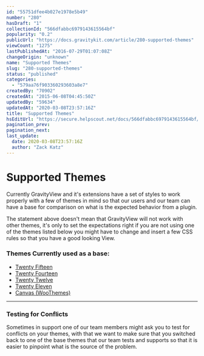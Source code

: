 ```yaml
---
id: "55751dfee4b027e1978e5b49"
number: "280"
hasDraft: "1"
collectionId: "566dfabbc6979143615564bf"
popularity: "0.2"
publicUrl: "https://docs.gravitykit.com/article/280-supported-themes"
viewCount: "1275"
lastPublishedAt: "2016-07-29T01:07:08Z"
changeOrigin: "unknown"
name: "Supported Themes"
slug: "280-supported-themes"
status: "published"
categories: 
  - "579aa76f903360293603a8e7"
createdBy: "70902"
createdAt: "2015-06-08T04:45:50Z"
updatedBy: "59634"
updatedAt: "2020-03-08T23:57:16Z"
title: "Supported Themes"
hsEditUrl: "https://secure.helpscout.net/docs/566dfabbc6979143615564bf/article/55751dfee4b027e1978e5b49"
pagination_prev: 
pagination_next: 
last_update:
  date: 2020-03-08T23:57:16Z
  author: "Zack Katz"
---
```


# Supported Themes

Currently GravityView and it's extensions have a set of styles to work properly with a few of themes in mind so that our users and our team can have a base for comparison on what is the expected behavior from a plugin.

The statement above doesn't mean that GravityView will not work with other themes, it's only to set the expectations right if you are not using one of the themes listed below you might have to change and insert a few CSS rules so that you have a good looking View.

### Themes Currently used as a base:

- [Twenty Fifteen](https://wordpress.org/themes/twentyfifteen/)
- [Twenty Fourteen](https://wordpress.org/themes/twentyfourteen/)
- [Twenty Twelve](https://wordpress.org/themes/twentytwelve/)
- [Twenty Eleven](https://wordpress.org/themes/twentyeleven/)
- [Canvas (WooThemes)](http://www.woothemes.com/products/canvas/)

---

### Testing for Conflicts

Sometimes in support one of our team members might ask you to test for conflicts on your themes, with that we want to make sure that you switched back to one of the base themes that our team tests and supports so that it is easier to pinpoint what is the source of the problem.